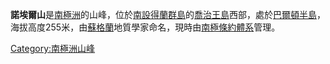 {{coord|62|14|S|58|46|W|display=title}}

'''諾埃爾山'''是[[南極洲|南極洲]]的山峰，位於[[南設得蘭群島|南設得蘭群島]]的[[喬治王島|喬治王島]]西部，處於[[巴爾頓半島|巴爾頓半島]]，海拔高度255米，由[[蘇格蘭|蘇格蘭]]地質學家命名，現時由[[南極條約體系|南極條約體系]]管理。

{{Antarctica-geo-stub}}
[[Category:南極洲山峰|Category:南極洲山峰]]